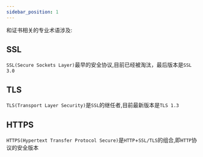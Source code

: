 ```yaml
---
sidebar_position: 1
---
```



和证书相关的专业术语涉及:

## SSL

`SSL(Secure Sockets Layer)`最早的安全协议,目前已经被淘汰，最后版本是`SSL 3.0`

## TLS

`TLS(Transport Layer Security)`是`SSL`的继任者,目前最新版本是`TLS 1.3`

## HTTPS

`HTTPS(Hypertext Transfer Protocol Secure)`是`HTTP`+`SSL/TLS`的组合,即`HTTP`协议的安全版本
